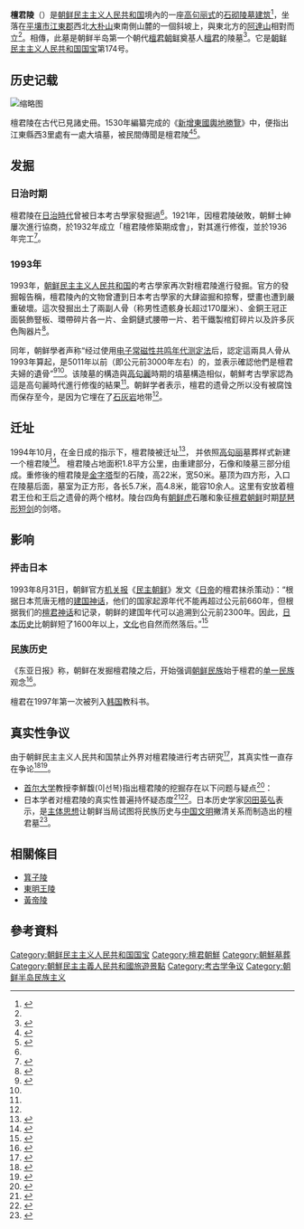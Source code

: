 {{Coord|39.154782|126.054382|display=title|region:KP_type:landmark}}
{{Infobox Korean name|context= north|
img=Laika ac Mausoleum of Tangun (7987312460).jpg|
hangul = 단군릉|
hanja = 檀君陵|
rr = Dangunneung |
mr = Tan'gunnŭng |
}}
'''檀君陵'''（{{朝|단군릉|檀君陵}}）是[[朝鲜民主主义人民共和国|朝鲜民主主义人民共和国]]境內的一座[[高句丽建筑|高句丽式]]的[[高句丽王城、王陵及贵族墓葬|石砌陵墓建筑]]<ref>{{Cite book|title=隋唐帝国と古代朝鮮|first=|publisher=中央公論社|year=1997|isbn=4124034067|first2=|last=礪波護|last2=武田幸男}}</ref>，坐落在[[平壤市|平壤市]][[江東郡|江東郡]]西北[[大朴山|大朴山]]東南側山麓的一個斜坡上，與東北方的[[阿達山|阿達山]]相對而立<ref name=":0" />。相傳，此墓是朝鲜半岛第一个朝代[[檀君朝鲜|檀君朝鲜]]奠基人[[檀君|檀君]]的陵墓<ref>{{Cite web|title=King Tangun and His Mausoleum|url=http://www.uriminzokkiri.com/index.php?lang=eng&ptype=cfougi&mtype=view&no=2331|access-date=2022-02-06|work=[[我们民族之间|我们民族之间]]|publisher=[[祖國和平統一委員會|祖國和平統一委員會]]}}</ref>。它是[[朝鲜民主主义人民共和国国宝|朝鲜民主主义人民共和国国宝]]第174号。

==历史记载==
[[File:Dangun_Wanggeom.jpg|缩略图]]
{{Citation needed|《[[高丽史|高丽史]]》地理记载了江东县"朴达串村"村里有看似檀君陵的坟墓，《[[肃宗实录|肃宗实录]]》中也记载了肃宗王每年修缮檀君陵和东明王墓的建议书。 另外,《[[英宗大王實錄|英宗大王實錄]]》、《[[正宗大王實錄|正宗大王實錄]]》中也记载了国王们命令平壤监事在春秋祭祀的习俗。 《[[世宗莊憲大王實錄|世宗莊憲大王實錄]]》第37卷描述了端午、中秋以檀君为始祖进行祭祀的情况。}}

檀君陵在古代已見諸史冊。1530年編纂完成的《[[新增東國輿地勝覽|新增東國輿地勝覽]]》中，便指出江東縣西3里處有一處大墳墓，被民間傳聞是檀君陵<ref>{{Cite book|chapter=|url=https://www.docin.com/p-7262603.html|title=古朝鲜若干问题|last=林坚}}</ref><ref name="#1">{{Cite web|title=단군 무덤 있다 VS 없다..조선의 인식|url=https://n.news.naver.com/mnews/article/001/0002973701?sid=103|access-date=2022-02-06|last=기자|first=김윤구|work=n.news.naver.com|language=ko}}</ref>。

{{Citation needed|根據《[[朝鮮王朝實錄|朝鮮王朝實錄]]》記載，[[朝鮮王朝|朝鮮王朝]]曾於1697年7月14日下令修復檀君陵和[[東明王陵|東明王陵]]。}}

{{Citation needed| 1739年5月23日和1763年4月22日，又兩度降旨維修。}}

{{Citation needed|1786年8月9日，[[朝鮮正祖|朝鮮正祖]]命令平壤監使從附近百姓中選出數名作為守墓人，並命令江東縣令每年春、秋兩季都要拜謁。不過該陵墓是否為檀君真的墓一直未能得到證明。}}

==发掘==
===日治时期===
檀君陵在[[日治朝鮮|日治時代]]曾被日本考古學家發掘過<ref name=":0" />。1921年，因檀君陵破敗，朝鮮士紳屢次進行協商，於1932年成立「檀君陵修築期成會」，對其進行修復，並於1936年完工<ref>{{Cite book|title=日帝強占期檀君陵修築運動|last=金成焕|publisher=景仁文化社|year=2009}}</ref>。

===1993年===
1993年，[[朝鲜民主主义人民共和国|朝鲜民主主义人民共和国]]的考古學家再次對檀君陵進行發掘。官方的發掘報告稱，檀君陵內的文物曾遭到日本考古學家的大肆盜掘和掠奪，壁畫也遭到嚴重破壞。這次發掘出土了兩副人骨（称男性遗骸身长超过170厘米）、金銅王冠正面裝飾豎板、環帶碎片各一片、金銅鏈式腰帶一片、若干鐵製棺釘碎片以及許多灰色陶器片<ref name=":0">{{Cite book|title=朝鲜建国始祖檀君（论文集）|publisher=外文出版社|url=https://ishare.iask.sina.com.cn/f/8127106.html|first=|last=朝鲜考古学研究所、朝鲜文物保存研究所（图）；朝鲜社会科学院 等（文）；崔奉焕、全德均、崔吉男（翻译）}}</ref>。

同年，朝鲜學者声称“经过使用[[電子自旋共振|电子常磁性共鸣年代测定法]]后，認定這兩具人骨从1993年算起，是5011年以前（即公元前3000年左右）的，並表示確認他們是檀君夫婦的遺骨”<ref>{{Cite web|title=找回民族始祖的不朽业绩|url=http://www.uriminzokkiri.com/index.php?lang=chn&ptype=cfonew&mtype=view&no=36797|access-date=2022-02-06|work=[[我们民族之间|我们民族之间]]|publisher=[[祖国和平统一委员会|祖国和平统一委员会]]|quote=据当时对遗物多次进行的测定结果证明，檀君是距今５０１１（±２６７）年前出生的实在的人物。}}</ref><ref name="#1"/>。该陵墓的構造與[[高句麗|高句麗]]時期的墳墓構造相似，朝鮮考古學家認為這是高句麗時代進行修復的結果<ref name=":0" />。朝鲜学者表示，檀君的遗骨之所以没有被腐蚀而保存至今，是因为它埋在了[[石灰岩|石灰岩]]地带<ref name=":0" />。

==迁址==
1994年10月，在金日成的指示下，檀君陵被迁址<ref>{{Cite web|title=大朴山山麓的檀君陵|url=http://www.uriminzokkiri.com/index.php?lang=chn&ptype=cfonew&page=1&mtype=view&no=921|access-date=2022-02-06|work=[[我们民族之间|我们民族之间]]|publisher=[[祖国和平统一委员会|祖国和平统一委员会]]|quote=主席很满意，并说：“改建檀君陵的墓址，恐怕数有文兴里立石墓的这一山麓最好。登上这个山顶，就像到了大城山革命烈士陵园一样，前面视野开阔，可以眺望远处，而且离公路还近……坐汽车来参观也方便，我看就在这里改建檀君陵为好。”}}</ref>， 并依照[[高句丽|高句丽]]墓葬样式新建一个檀君陵<ref>{{Cite web|title=2020年10月11日韩国历史上的今天|url=https://cn.yna.co.kr/view/ACK20200922001100881|access-date=2022-02-06|date=2020-10-11|last=|work=韩联社（韩国联合通讯社）|language=zh}}</ref>。 檀君陵占地面积1.8平方公里，由重建部分，石像和陵墓三部分组成。重修後的檀君陵是[[金字塔|金字塔]]型的石陵，高22米，宽50米。墓顶为四方形，入口在陵墓后面，墓室为正方形，各长5.7米，高4.8米，能容10余人。这里有安放着檀君王俭和王后之遗骨的两个棺材。陵台四角有[[朝鲜虎|朝鲜虎]]石雕和象征[[檀君朝鮮|檀君朝鲜]]时期[[辽宁青铜文化|琵琶形短剑]]的剑塔。

==影响==

=== 抨击日本 ===
1993年8月31日，朝鲜官方[[机关报|机关报]]《[[民主朝鮮|民主朝鲜]]》发文《[[大日本帝国|日帝]]的檀君抹杀策动》：“根据日本荒唐无稽的[[神武東征|建国神话]]，他们的国家起源年代不能再超过公元前660年，但根据我们的[[檀君朝鮮|檀君神话]]和记录，朝鲜的建国年代可以追溯到公元前2300年。因此，[[日本历史|日本历史]]比朝鲜短了1600年以上，[[日本文化|文化]]也自然而然落后。”<ref>{{Cite journal|title=「相互認識」 東アジア・イデオロギーと日本のアジア主義”|author=古田博司|url=https://web.archive.org/web/20051026161523/https://www.jkcf.or.jp/history/3/13-0j_furuta_j.pdf|journal=日韓歴史共同研究報告書|publisher=日韩文化交流基金|issue=第1期|year=2015|page=270}}</ref>

=== 民族历史 ===
《东亚日报》称，朝鲜在发掘檀君陵之后，开始强调[[朝鲜民族|朝鲜民族]]始于檀君的[[單一民族國家|单一民族]]观念<ref>{{Cite web|title=“北韩发掘‘檀君陵’之后，灌输韩民族始于檀君的单一民族观念”|url=https://www.donga.com/cn/article/all/20180516/1320939/1|access-date=2022-02-06|date=2018-05-16|work=东亚日报|language=zh-cn}}</ref>。

檀君在1997年第一次被列入[[大韩民国|韩国]]教科书。

==真实性争议==
由于朝鲜民主主义人民共和国禁止外界对檀君陵进行考古研究<ref>{{Cite web|title=写真特集：ＣＮＮが見た北朝鮮の内部|url=https://www.cnn.co.jp/photo/35112418.html|access-date=2022-02-06|work=CNN 日语|language=ja|quote=古代の王、檀君の遺体を安置しているとされる檀君陵。北朝鮮は１９９４年にこの陵を建設し、外部の専門家には中の遺体の確認を許可していない}}</ref>，其真实性一直存在争论<ref>{{Cite web|title=《不平靜的江河：沿著中韓邊界的奇幻旅程》|url=https://www.thenewslens.com/article/47059|accessdate=|author=楊猛|date=2016|format=書摘|publisher=八旗文化|language=zh-tw|archive-url=https://web.archive.org/web/20201222105818/https://www.thenewslens.com/article/47059|archive-date=2020-12-22|dead-url=no|quote=朝鮮民族認為自己是優秀的民族，具有不輸於中華文明的歷史積澱。檀君是神話傳說中公元前二千年建立朝鮮的始祖，為了證明本民族的悠久歷史，在金日成的授意下，北韓單方面宣布檀君是歷史中存在的人物，並且宣稱在平壤市江東郡大樸山腳下發現了檀君的陵墓。但北韓禁止外界對檀君陵進行考古研究，加上沒有可靠的文獻記載，其真實性備受懷疑。}}</ref><ref>{{Cite journal|title=传说，历史与认同：檀君朝鲜与箕子朝鲜历史之塑造与演变|author=孙卫国|url=http://www.cnki.com.cn/Article/CJFDTotal-FDDX200805005.htm|journal=复旦学报（社会科学版）|issue=14|year=2008|volume=5}}</ref>。

*[[首爾大學|首尔大学]]教授李鮮馥(이선복)指出檀君陵的挖掘存在以下问题与疑点<ref>{{Cite book|title=최근 단군릉의 문제|last=이선복|publisher=일조각|year=1997|pages=54|series=한국사 시민강좌 21}}</ref>：{{cquote|一，即使出土的遗骨真的是5000年以前的，也无法直接证明它就属于檀君本人。

二，关于檀君陵的最古老的历史文献也仅是16世纪编纂的完成的《新增東國輿地勝覽》，但包括它在内的所有历史文献都以“根据传统，这里是檀君陵”的形式引用。李鮮馥表示，不可能有古墓的确切位置流传了5000多年。

三，电子常磁性共鸣年代测定法在当时仍处于早期发展阶段，由于理论和技术上的限制，只适用于旧石器时代的文物，即10万年前的文物，因此不能指望它能为5000年前的分析提供准确的年代。

四，如果发掘出的王冠是真的，则意味着人类在公元前3000年掌握了镀层技术，这将改变整个人类历史。|}}
*日本学者对檀君陵的真实性普遍持怀疑态度<ref>{{Cite book|title=朝鮮地域史の形成|last=田中俊明|publisher=[[岩波書店|岩波書店]]|year=1999|isbn=978-4000108294|pages=148}}</ref><ref>{{Cite book|title=韓流時代劇と朝鮮史の真実|last=[[宮脇淳子|宮脇淳子]]|publisher=[[扶桑社|扶桑社]]|year=2013|isbn=978-4594068745|pages=27}}</ref>。日本历史学家[[岡田英弘|冈田英弘]]表示，是[[主体思想|主体思想]]让朝鲜当局试图将民族历史与[[中國文明|中国文明]]撇清关系而制造出的檀君墓<ref>{{Cite book|title=歴史とはなにか|last=岡田英弘|publisher=[[文藝春秋|文藝春秋]]|year=2001|isbn=4-16-660155-5|pages=130-131}}</ref>。

==相關條目==
*[[箕子陵|箕子陵]]
*[[東明王陵|東明王陵]]
*[[黃帝陵|黃帝陵]]

==參考資料==
{{Reflist|2}}
{{DEFAULTSORT:Tangun}}
[[Category:朝鲜民主主义人民共和国国宝|Category:朝鲜民主主义人民共和国国宝]]
[[Category:檀君朝鮮|Category:檀君朝鮮]]
[[Category:朝鮮墓葬|Category:朝鮮墓葬]]
[[Category:朝鮮民主主義人民共和國旅遊景點|Category:朝鮮民主主義人民共和國旅遊景點]]
<references />
[[Category:考古学争议|Category:考古学争议]]
[[Category:朝鲜半岛民族主义|Category:朝鲜半岛民族主义]]